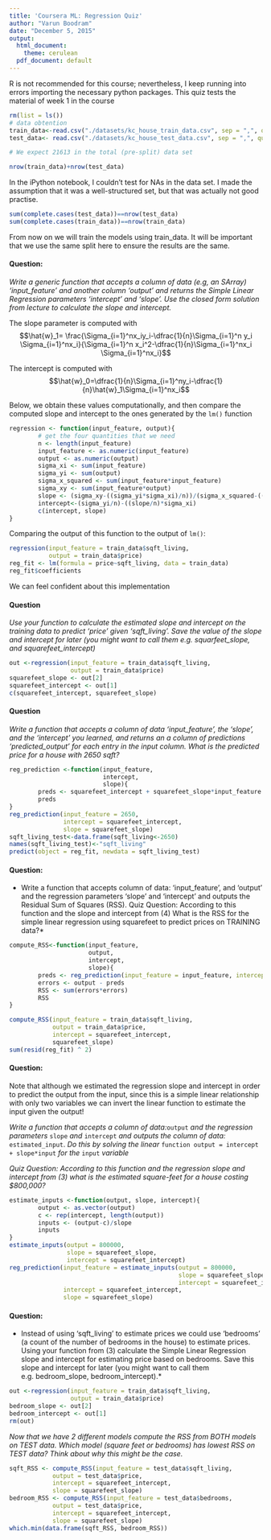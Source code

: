 ```yaml
---
title: 'Coursera ML: Regression Quiz'
author: "Varun Boodram"
date: "December 5, 2015"
output:
  html_document:
    theme: cerulean
  pdf_document: default
---
```


R is not recommended for this course; nevertheless, I keep running into errors importing the necessary python packages. This quiz tests the material of week 1 in the course

```r
rm(list = ls())
# data obtention
train_data<-read.csv("./datasets/kc_house_train_data.csv", sep = ",", quote = " ", stringsAsFactors = F)
test_data<- read.csv("./datasets/kc_house_test_data.csv", sep = ",", quote = " ", stringsAsFactors = F)

# We expect 21613 in the total (pre-split) data set

nrow(train_data)+nrow(test_data)
```

In the iPython notebook, I couldn't test for NAs in the data set. I made the assumption that it was a well-structured set, but that was actually not good practise. 

```r
sum(complete.cases(test_data))==nrow(test_data)
sum(complete.cases(train_data))==nrow(train_data)
```

From now on we will train the models using train_data. It will be important that we use the same split here to ensure the results are the same.

#### Question: 
*Write a generic function that accepts a column of data (e.g, an SArray) ‘input_feature’ and another column ‘output’ and returns the Simple Linear Regression parameters ‘intercept’ and ‘slope’. Use the closed form solution from lecture to calculate the slope and intercept.*

The slope parameter is computed with 
$$\hat{w}_1= \frac{\Sigma_{i=1}^nx_iy_i-\dfrac{1}{n}\Sigma_{i=1}^n y_i \Sigma_{i=1}^nx_i}{\Sigma_{i=1}^n x_i^2-\dfrac{1}{n}\Sigma_{i=1}^nx_i \Sigma_{i=1}^nx_i}$$

The intercept is computed with 
$$\hat{w}_0=\dfrac{1}{n}\Sigma_{i=1}^ny_i-\dfrac{1}{n}\hat{w}_1\Sigma_{i=1}^nx_i$$

Below, we obtain these values computationally, and then compare the computed slope and intercept to the ones generated by the ```lm()``` function

```r
regression <- function(input_feature, output){
        # get the four quantities that we need
        n <- length(input_feature)
        input_feature <- as.numeric(input_feature)
        output <- as.numeric(output)
        sigma_xi <- sum(input_feature)
        sigma_yi <- sum(output)
        sigma_x_squared <- sum(input_feature*input_feature)
        sigma_xy <- sum(input_feature*output)
        slope <- (sigma_xy-((sigma_yi*sigma_xi)/n))/(sigma_x_squared-((sigma_xi*sigma_xi)/n))
        intercept<-(sigma_yi/n)-((slope/n)*sigma_xi)
        c(intercept, slope)
}
```

Comparing the output of this function to the output of ```lm()```:

```r
regression(input_feature = train_data$sqft_living, 
           output = train_data$price)
reg_fit <- lm(formula = price~sqft_living, data = train_data)
reg_fit$coefficients
```

We can feel confident about this implementation

#### Question
*Use your function to calculate the estimated slope and intercept on the training data to predict ‘price’ given ‘sqft_living’. Save the value of the slope and intercept for later (you might want to call them e.g. squarfeet_slope, and squarefeet_intercept)*

```r
out <-regression(input_feature = train_data$sqft_living, 
                 output = train_data$price)
squarefeet_slope <- out[2]
squarefeet_intercept <- out[1]
c(squarefeet_intercept, squarefeet_slope)
```

#### Question
*Write a function that accepts a column of data ‘input_feature’, the ‘slope’, and the ‘intercept’ you learned, and returns an a column of predictions ‘predicted_output’ for each entry in the input column.  What is the predicted price for a house with 2650 sqft?*

```r
reg_prediction <-function(input_feature, 
                          intercept,            
                          slope){
        preds <- squarefeet_intercept + squarefeet_slope*input_feature
        preds
}
reg_prediction(input_feature = 2650, 
               intercept = squarefeet_intercept, 
               slope = squarefeet_slope)
sqft_living_test<-data.frame(sqft_living<-2650)
names(sqft_living_test)<-"sqft_living"
predict(object = reg_fit, newdata = sqft_living_test)
```


#### Question:
* Write a function that accepts column of data: ‘input_feature’, and ‘output’ and the regression parameters ‘slope’ and ‘intercept’ and outputs the Residual Sum of Squares (RSS). Quiz Question: According to this function and the slope and intercept from (4) What is the RSS for the simple linear regression using squarefeet to predict prices on TRAINING data?*

```r
compute_RSS<-function(input_feature, 
                      output,
                      intercept, 
                      slope){
        preds <- reg_prediction(input_feature = input_feature, intercept = intercept, slope = slope)
        errors <- output - preds
        RSS <- sum(errors*errors)
        RSS
}

compute_RSS(input_feature = train_data$sqft_living, 
            output = train_data$price, 
            intercept = squarefeet_intercept, 
            squarefeet_slope)
sum(resid(reg_fit) ^ 2)
```

#### Question:
Note that although we estimated the regression slope and intercept in order to predict the output from the input, since this is a simple linear relationship with only two variables we can invert the linear function to estimate the input given the output!

*Write a function that accepts a column of data:*```output``` *and the regression parameters* ```slope``` *and* ```intercept``` *and outputs the column of data:* ```estimated_input```. *Do this by solving the linear* ```function output = intercept + slope*input``` *for the* ```input``` *variable*

*Quiz Question: According to this function and the regression slope and intercept from (3) what is the estimated square-feet for a house costing $800,000?*

```r
estimate_inputs <-function(output, slope, intercept){
        output <- as.vector(output)
        c <- rep(intercept, length(output))
        inputs <- (output-c)/slope
        inputs
}
estimate_inputs(output = 800000, 
                slope = squarefeet_slope, 
                intercept = squarefeet_intercept)
reg_prediction(input_feature = estimate_inputs(output = 800000,
                                               slope = squarefeet_slope, 
                                               intercept = squarefeet_intercept), 
               intercept = squarefeet_intercept, 
               slope = squarefeet_slope)
```

#### Question:
* Instead of using ‘sqft_living’ to estimate prices we could use ‘bedrooms’ (a count of the number of bedrooms in the house) to estimate prices. Using your function from (3) calculate the Simple Linear Regression slope and intercept for estimating price based on bedrooms. Save this slope and intercept for later (you might want to call them e.g. bedroom_slope, bedroom_intercept).*

```r
out <-regression(input_feature = train_data$sqft_living, 
                 output = train_data$price)
bedroom_slope <- out[2]
bedroom_intercept <- out[1]
rm(out)
```

*Now that we have 2 different models compute the RSS from BOTH models on TEST data. Which model (square feet or bedrooms) has lowest RSS on TEST data? Think about why this might be the case.*

```r
sqft_RSS <- compute_RSS(input_feature = test_data$sqft_living, 
            output = test_data$price, 
            intercept = squarefeet_intercept, 
            slope = squarefeet_slope)
bedroom_RSS <- compute_RSS(input_feature = test_data$bedrooms, 
            output = test_data$price, 
            intercept = squarefeet_intercept, 
            slope = squarefeet_slope)
which.min(data.frame(sqft_RSS, bedroom_RSS))
```


